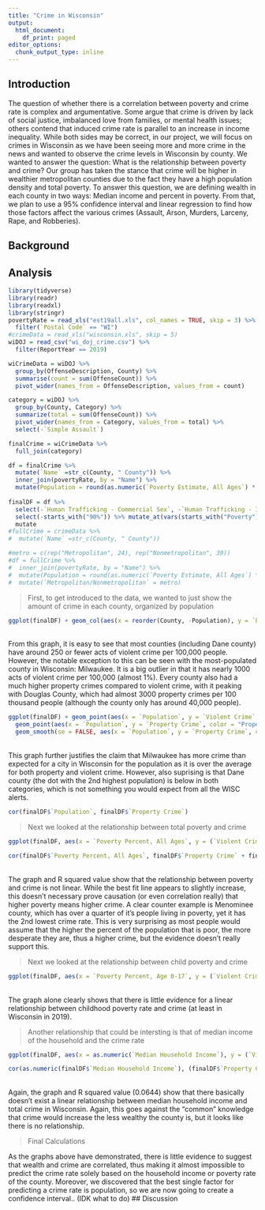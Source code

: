```yaml
---
title: "Crime in Wisconsin"
output:
  html_document:
    df_print: paged
editor_options:
  chunk_output_type: inline
---
```

## Introduction
The question of whether there is a correlation between poverty and crime rate is complex and argumentative. Some argue that crime is driven by lack of social justice, imbalanced love from families, or mental health issues; others contend that induced crime rate is parallel to an increase in income inequality. While both sides may be correct, in our project, we will focus on crimes in Wisconsin as we have been seeing more and more crime in the news and wanted to observe the crime levels in Wisconsin by county. We wanted to answer the question: What is the relationship between poverty and crime? Our group has taken the stance that crime will be higher in wealthier metropolitan counties due to the fact they have a high population density and total poverty. To answer this question, we are defining wealth in each county in two ways: Median income and percent in poverty. From that, we plan to use a 95% confidence interval and linear regression to find how those factors affect the various crimes (Assault, Arson, Murders, Larceny, Rape, and Robberies). 

## Background

## Analysis

```r
library(tidyverse)
library(readr)
library(readxl)
library(stringr)
povertyRate = read_xls("est19all.xls", col_names = TRUE, skip = 3) %>%
  filter(`Postal Code` == "WI")
#crimeData = read_xls("wisconsin.xls", skip = 5)
wiDOJ = read_csv("wi_doj_crime.csv") %>%
  filter(ReportYear == 2019)
```

```r
wiCrimeData = wiDOJ %>%
  group_by(OffenseDescription, County) %>%
  summarise(count = sum(OffenseCount)) %>%
  pivot_wider(names_from = OffenseDescription, values_from = count)

category = wiDOJ %>%
  group_by(County, Category) %>%
  summarize(total = sum(OffenseCount)) %>%
  pivot_wider(names_from = Category, values_from = total) %>%
  select(-`Simple Assault`)

finalCrime = wiCrimeData %>%
  full_join(category)

df = finalCrime %>% 
  mutate(`Name` =str_c(County, " County")) %>%
  inner_join(povertyRate, by = "Name") %>%
  mutate(Population = round(as.numeric(`Poverty Estimate, All Ages`) * (100 / as.numeric(`Poverty Percent, All Ages`))))
  
finalDF = df %>% 
  select(-`Human Trafficking - Commercial Sex`, -`Human Trafficking - Involuntary Servitude`, -`Name`, -`State FIPS Code`, -`County FIPS Code`, -`Postal Code`, -`Poverty Estimate, Age 0-4`, -`Poverty Percent, Age 0-4`) %>%
  select(-starts_with("90%")) %>% mutate_at(vars(starts_with("Poverty")), as.numeric)
  mutate
#fullCrime = crimeData %>%
#  mutate(`Name` =str_c(County, " County"))

#metro = c(rep("Metropolitan", 24), rep("Nonmetropolitan", 39))
#df = fullCrime %>%
#  inner_join(povertyRate, by = "Name") %>%
#  mutate(Population = round(as.numeric(`Poverty Estimate, All Ages`) * (100 / as.numeric(`Poverty Percent, All Ages`)))) %>%
#  mutate(`Metropolitan/Nonmetropolitan` = metro)
```
>First, to get introduced to the data, we wanted to just show the amount of crime in each county, organized by population

```r
ggplot(finalDF) + geom_col(aes(x = reorder(County, -Population), y = `Property Crime`/(Population/100000), fill = "Property")) + geom_col(aes(x = reorder(County, -Population), y = `Violent Crime`/(Population/100000), fill = "Violent")) + theme(axis.text.x = element_text(angle = 90, vjust = 0.5)) + xlab("County") + ylab("Amount of Crime per 100,000") + ggtitle("Amount of Violent and Property crime in Wisconsin by County", "In 2019") 
```
<br>From this graph, it is easy to see that most counties (including Dane county) have around 250 or fewer acts of violent crime per 100,000 people. However, the notable exception to this can be seen with the most-populated county in Wisconsin: Milwaukee. It is a big outlier in that it has nearly 1000 acts of violent crime per 100,000 (almost 1%). Every county also had a much higher property crimes compared to violent crime, with it peaking with Douglas County, which had almost 3000 property crimes per 100 thousand people (although the county only has around 40,000 people).

```r
ggplot(finalDF) + geom_point(aes(x = `Population`, y = `Violent Crime`, color = "Violent Crime")) + geom_smooth(se = FALSE, aes(x = `Population`, y = `Violent Crime`, color = "Violent Crime"), method = "lm", formula = y ~ x) + 
  geom_point(aes(x = `Population`, y = `Property Crime`, color = "Property Crime")) + 
  geom_smooth(se = FALSE, aes(x = `Population`, y = `Property Crime`, color = "Property Crime"), method = "lm", formula = y ~ x) + ylab("Number of reported crimes in the county") + xlab("County Population") + ggtitle("Wisconsin crimes by county population", "2019")
```
<br>This graph further justifies the claim that Milwaukee has more crime than expected for a city in Wisconsin for the population as it is over the average for both property and violent crime. However, also suprising is that Dane county (the dot with the 2nd highest population) is below in both categories, which is not something you would expect from all the WISC alerts.
```r
cor(finalDF$`Population`, finalDF$`Property Crime`)
```
> Next we looked at the relationship between total poverty and crime

```r
ggplot(finalDF, aes(x = `Poverty Percent, All Ages`, y = (`Violent Crime` + `Property Crime`)/(Population/100000))) + geom_point() + geom_smooth(se = FALSE, method = "lm", formula = y ~ x) + ylab("Total Crime per 100k") + xlab("% of population living below the federal poverty line") + ggtitle("Crime per 100k in Wisconsin by percent in county living in poverty", "in 2019")
```
```r
cor(finalDF$`Poverty Percent, All Ages`, finalDF$`Property Crime` + finalDF$`Violent Crime`)
```
<br>The graph and R squared value show that the relationship between poverty and crime is not linear. While the best fit line appears to slightly increase, this doesn't necessary prove causation (or even correlation really) that higher poverty means higher crime. A clear counter example is Menominee county, which has over a quarter of it's people living in poverty, yet it has the 2nd lowest crime rate. This is very surprising as most people would assume that the higher the percent of the population that is poor, the more desperate they are, thus a higher crime, but the evidence doesn't really support this.

> Next we looked at the relationship between child poverty and crime

```r
ggplot(finalDF, aes(x = `Poverty Percent, Age 0-17`, y = (`Violent Crime` + `Property Crime`)/(Population/100000))) + geom_point() + geom_smooth(se = FALSE, method = "lm", formula = y ~ x) + ylab("Total Crime per 100k") + xlab("% of children living below the federal poverty line") + ggtitle("Crime per 100k in Wisconsin by percent of children in county living in poverty", "in 2019")
```
<br>The graph alone clearly shows that there is little evidence for a linear relationship between childhood poverty rate and crime (at least in Wisconsin in 2019).

> Another relationship that could be intersting is that of median income of the household and the crime rate

```r
ggplot(finalDF, aes(x = as.numeric(`Median Household Income`), y = (`Violent Crime` + `Property Crime`)/(Population/100000))) + geom_point() + geom_smooth(se = FALSE, method = "lm", formula = y ~ x) + ylab("Total Crime per 100k") + xlab("Median household income ($)") + ggtitle("Crime per 100k in Wisconsin by Median Household Income", "in 2019")
```
```r
cor(as.numeric(finalDF$`Median Household Income`), (finalDF$`Property Crime`) + (finalDF$`Violent Crime`))
```
<br>Again, the graph and R squared value (0.0644) show that there basically doesn't exist a linear relationship between median household income and total crime in Wisconsin. Again, this goes against the "common" knowledge that crime would increase the less wealthy the county is, but it looks like there is no relationship.

> Final Calculations

As the graphs above have demonstrated, there is little evidence to suggest that wealth and crime are correlated, thus making it almost impossible to predict the crime rate solely based on the household income or poverty rate of the county. Moreover, we discovered that the best single factor for predicting a crime rate is population, so we are now going to create a confidence interval.. (IDK what to do)
## Discussion
